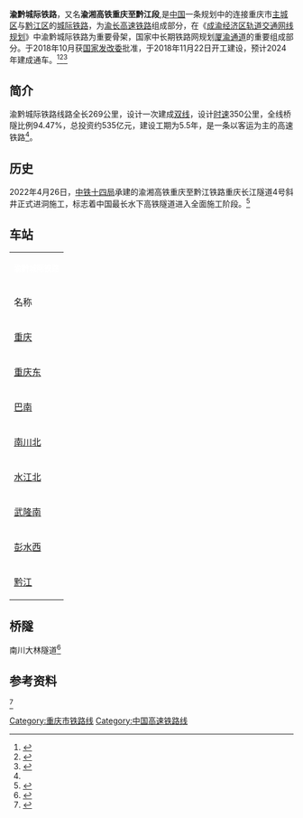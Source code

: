 {{CQ Future infrastructure}}
{{about|[[渝长客运专线|渝湘高速铁路]][[重庆主城区|重庆市主城区]]与[[黔江区|黔江区]]段的城际铁路|使用中连接[[重庆市|重庆市]]与[[贵州省|贵州省]][[贵阳市|贵阳市]]的以货运为主的铁路|川黔铁路|另一条使用中连接重庆市与贵州省贵阳市的客货共线快速铁路|渝贵铁路}}

{{Infobox rail system-route
|rail_name=渝黔城际铁路
|name_bgcolor=
|banner_color=blue
|sec_banner_color=
|image= 
|image_width= 
|caption= 
|logo_bgcolor=
|logo_note=
|system_map=
|mapimage_width=
|map_bgcolor=
|locale={{PRC}}[[重庆市|重庆市]]
|service_type=[[高速铁路|高速铁路]]
|status=建设中
|begin_operation=
|end_operation=
|operation_note=
|system_length=269.728[[公里|公里]]（正线）<ref name="hp" /><br >262.13[[公里|公里]]（运价）
|length_in_operation=
|total_length=
|line_title=路線
|lines= 2（[[复线铁路|复线铁路]]）
|stations=8站（6站为新建）
|route_title=
|main_route=
|secondary_route=
|standard=[[中华人民共和国高速铁路|客运专线]]
|main_stations=[[重庆站|重庆站]]、[[重庆东站|重庆东站]]、[[黔江站|黔江站]]<ref name="hp"/>
|ridership=
|fleet_size=
|max_speed=正线：350km/h<br >枢纽内：120km/h<ref name="hp"/>
|track_gauge={{standard gauge}}（[[標準鐵軌|標準軌]]）
|min_radius= 一般7000m，困难5500m<ref name="hp"/>
|max_grade= 
|distance_between_mainlines= 
|depot=[[重庆东动车运用所|重庆东动车运用所]]<ref name="hp"/>
|operator=[[成都铁路局|成都铁路局]]
|franchise=
|hq=
|key_person=
|website=
|route_map=
<!--
{{bs-map|inline=1|map=
exCONTg~~ ~~ ~~{{RoutemapRoute||Licon=u|[[成渝客运专线|成渝客运专线]]往[[成都东站|成都东]]}}
CONTgq\xABZg+r\~~ ~~ ~~{{RoutemapRoute||Licon=l|[[成渝铁路|成渝铁路]]往[[成都站|成都]]}}
KBHFxe ~~0~~'''[[重庆站|重庆]]'''
\\exABZgl\exSTRq\exCONTfq~~ ~~ ~~{{RoutemapRoute||Licon=r|[[重庆铁路枢纽东环线|东环线]]黄茅坪支线往[[重庆北站|重庆北]]}}
WASSERq\extKRZW\WASSERq ~~ ~~ ~~[[重庆长江隧道|重庆长江隧道]]
\\exABZgl+l\exSTRq\exCONTfq ~~ ~~ ~~{{RoutemapRoute||Licon=r|[[郑渝高速铁路|郑渝高速铁路]]往[[郑州东站|郑州东]]}}
\\exSTR\exSTR+l\exCONTfq ~~ ~~ ~~{{RoutemapRoute||Licon=r|[[重庆铁路枢纽东环线|东环线]]往[[东港站_(重庆市)|东港]]}}
\exBHF!~HUBaq\exBHF!~HUBeq ~~21~~'''[[重庆东站|重庆东]]'''
\exKDSTaq\exABZgr\exABZgl\exCONTfq ~~ ~~ ~~{{RoutemapRoute||Licon=r|[[重庆铁路枢纽东环线|东环线]]往[[南彭站|南彭]]}}
\exSTR\exSTR~~ ~~ ~~{{RoutemapRoute||Licon=l|连接[[重庆东动车运用所|重庆东动车运用所]]}}
exCONTgq\exABZgr+l\exSTRr~~ ~~ ~~{{RoutemapRoute||Licon=l|[[渝昆高速铁路|渝昆高速铁路]]往[[昆明南站|昆明南]]}}
exHST ~~36~~[[巴南站|巴南]]
exHST ~~79~~[[南川北站|南川北]]
exHST ~~97~~[[水江北站|水江北]]
exHST ~~158~~[[武隆南站|武隆南]]
WASSERq\exhKRZWae\WASSERq~~ ~~ ~~[[太子坪乌江大桥|太子坪乌江大桥]]
WASSERq\exhKRZWae\WASSERq~~ ~~ ~~[[黄草乌江特大桥|黄草乌江特大桥]]
exHST ~~189~~[[彭水西站|彭水西]]
WASSERq\exhKRZWae\WASSERq~~ ~~ ~~[[清水坪乌江特大桥|清水坪乌江特大桥]]
\\exSTR\exSTR+l\exCONTfq ~~ ~~ ~~{{RoutemapRoute||Licon=r|[[昭黔恩铁路|昭黔恩铁路]]往[[遵义站|遵义]]}}
\\exSTR\xABZg+l\CONTfq ~~ ~~ ~~{{RoutemapRoute||Licon=r|[[渝怀铁路|渝怀铁路]]往[[重庆北站|重庆北]]}}
\exHST!~HUBaq\BHF!~HUBeq ~~262~~'''[[黔江站|黔江]]'''
\\exSTR\xABZgl\CONTfq ~~ ~~ ~~{{RoutemapRoute||Licon=r|[[渝怀铁路|渝怀铁路]]往[[怀化站|怀化]]}}
exCONTgq\exABZgr+l\exSTRr~~ ~~ ~~{{RoutemapRoute||Licon=l|[[渝长客运专线|渝长客运专线]]往[[秀山站|秀山]]}}
exCONTf ~~ ~~ ~~{{RoutemapRoute||Licon=d|连接[[黔张常铁路|黔张常铁路]]往[[常德站|常德]]}}
}}
-->
}}

'''渝黔城际铁路'''，又名'''渝湘高铁重庆至黔江段''',是[[中国|中国]]一条规划中的连接重庆市[[重庆主城区|主城区]]与[[黔江区|黔江区]]的[[城际铁路|城际铁路]]，为[[渝长高速铁路|渝长高速铁路]]组成部分，在《[[成渝经济区轨道交通网线规划|成渝经济区轨道交通网线规划]]》中渝黔城际铁路为重要骨架，国家中长期铁路网规划[[渝长厦高速铁路|厦渝通道]]的重要组成部分。于2018年10月获[[国家发改委|国家发改委]]批准，于2018年11月22日开工建设，预计2024年建成通车。<ref>{{cite news |title=渝湘高铁重庆至黔江段获批 |url=http://cq.cqnews.net/html/2018-10/31/content_50122504.htm |accessdate=2018-11-21 |work=[[华龙网|华龙网]] |date=2018-10-31 |archive-date=2019-06-11 |archive-url=https://web.archive.org/web/20190611231255/http://cq.cqnews.net/html/2018-10/31/content_50122504.htm |dead-url=no }}</ref><ref>{{cite news |title=渝湘高铁重庆至黔江段暨重庆东站开工建设 |url=http://cq.people.com.cn/n2/2018/1122/c365401-32320909.html |accessdate=2018-11-24 |work=[[人民网|人民网]]-重庆频道 |date=2018-11-22 |archive-date=2018-11-24 |archive-url=https://web.archive.org/web/20181124162336/http://cq.people.com.cn/n2/2018/1122/c365401-32320909.html |dead-url=yes }}</ref><ref name="hp">{{cite web |title=重庆至黔江高铁二次环评公示，拟于2019年12月开工建设，线路走向和设站详解 |url=https://www.cqcb.com/county/qianjiang/qianjiangxinwen/2019-05-13/1616737_pc.html |publisher=[[重庆晨报|重庆晨报]] |accessdate=2022-06-19 |date=2019-05-13}}</ref>

==简介==
渝黔城际铁路线路全长269公里，设计一次建成[[双线|双线]]，设计[[时速|时速]]350公里，全线桥隧比例94.47%，总投资约535亿元，建设工期为5.5年，是一条以客运为主的高速铁路<ref name="hp"/>。

==历史==
2022年4月26日，[[中铁十四局|中铁十四局]]承建的渝湘高铁重庆至黔江铁路重庆长江隧道4号斜井正式进洞施工，标志着中国最长水下高铁隧道进入全面施工阶段。<ref>{{cite web |title=渝湘高铁重庆至黔江铁路重庆长江隧道4号斜井正式进洞施工 |url=https://www.tunnelling.cn/PNews/NewsDetail.aspx?newsId=47353 |website=隧道网 |publisher=重庆发布 |accessdate=2022-04-27 |date=2022-04-27 |archive-date=2022-04-27 |archive-url=https://web.archive.org/web/20220427140343/https://www.tunnelling.cn/PNews/NewsDetail.aspx?newsId=47353 }}</ref>

== 车站 ==
{| class="wikitable" style="margin:auto; margin-left:auto; margin-right:auto;"
|-  style="text-align:center; background:#00c;"
| colspan="5" | <span style="color:white;"><small>'''渝黔城际铁路'''</small></span>
|- align=center
! 名称
! 运价里程<br />（公里）
! 所在地
! 规模<br /><small>仅高速场</small>
! 连接铁路
|- align=center
| [[重庆站|重庆]]
| 0
| [[重庆市|重庆市]][[渝中区|渝中区]]
| 4台8线
| [[成渝客运专线|成渝客运专线]]（建设中）<br />[[成渝铁路|成渝铁路]]
|- align=center
| [[重庆东站|重庆东]]
| 21.11
| [[重庆市|重庆市]][[南岸区|南岸区]]
| 8台16线
| [[渝昆高速铁路|渝昆高速铁路]]（规划中）<br />[[渝贵高速铁路|渝贵高速铁路]]<br />[[渝万高速铁路|重庆至万州高铁]]（规划中）<br />[[重庆铁路枢纽东环线|重庆铁路枢纽东环线]]（建设中）
|- align=center
| [[巴南站|巴南]]
| 36.28
| [[重庆市|重庆市]][[巴南区|巴南区]]
| 2台4线
|
|- align=center
| [[南川北站|南川北]]
| 79.45
| rowspan="2"|[[重庆市|重庆市]][[南川区|南川区]]
| 2台6线
| 
|- align=center
| [[水江北站|水江北]]
| 97.09
| 2台4线
| 
|- align=center
| [[武隆南站|武隆南]]
| 158.12
| [[重庆市|重庆市]][[武隆区|武隆区]]
| 2台6线
| 
|- align=center
| [[彭水西站|彭水西]]
| 189.44
| [[重庆市|重庆市]][[彭水苗族土家族自治县|彭水苗族土家族自治县]]
| 2台4线
| 
|- align=center
| [[黔江站|黔江]]
| 262.13
| [[重庆市|重庆市]][[黔江区|黔江区]]
| 2台6线
| [[渝怀铁路|渝怀铁路]]<br />[[黔张常铁路|黔张常铁路]]联络线（建设中）
|}

== 桥隧 ==
南川大林隧道<ref>{{Cite web|title=重庆在建铁路项目“加速延伸”|url=https://epaper.cqrb.cn/html/cqrb/2020-08/04/003/content_266827.htm|date=2020-08-04|publisher=[[重庆日报_(中华人民共和国)|重庆日报]]|access-date=2021-06-08|archive-date=2021-06-08|archive-url=https://web.archive.org/web/20210608230546/https://epaper.cqrb.cn/html/cqrb/2020-08/04/003/content_266827.htm|dead-url=no}}</ref>

==参考资料==
<ref>{{Cite web |date=2020-05-05 |title=最新重庆铁路枢纽总布置图出炉！沿江高铁与成渝中线高铁将贯通，亮点解读…… |url=https://mp.weixin.qq.com/s/AuqSC3QLk09h-0mafkfahw |publisher=“铁路建设规划”公众号}}</ref>{{reflist}}

{{渝黔城际铁路|nocat}}
{{重庆铁路}}
{{中国高速铁路}}

[[Category:重庆市铁路线|Category:重庆市铁路线]]
[[Category:中国高速铁路线|Category:中国高速铁路线]]